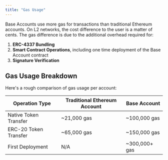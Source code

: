 ```yaml
---
title: "Gas Usage"
---
```



Base Accounts use more gas for transactions than traditional Ethereum accounts. On L2 networks, the cost difference to the user is a matter of cents. 
The gas difference is due to the additional overhead required for:

1. **ERC-4337 Bundling**
2. **Smart Contract Operations**, including one time deployment of the Base Account contract
3. **Signature Verification**

## Gas Usage Breakdown

Here's a rough comparison of gas usage per account:

| Operation Type | Traditional Ethereum Account | Base Account |
|---------------|------------|--------------|
| Native Token Transfer | ~21,000 gas | ~100,000 gas |
| ERC-20 Token Transfer | ~65,000 gas | ~150,000 gas |
| First Deployment | N/A | ~300,000+ gas |


<PolicyBanner />